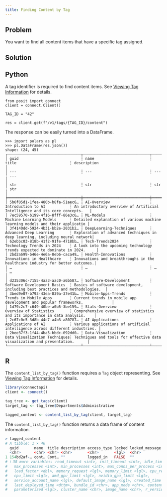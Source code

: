 ```yaml
---
title: Finding Content by Tag
---
```


## Problem

You want to find all content items that have a specific tag assigned.

## Solution

::: {.panel-tabset group="language"}

## Python

A tag identifier is required to find content items. See [Viewing Tag Information](../../content-organization/viewing-tag-information/index.qmd) for details.

```.python
from posit import connect
client = connect.Client()

TAG_ID = "42"

res = client.get(f"/v1/tags/{TAG_ID}/content")
```

The response can be easily turned into a DataFrame.

```.python
>>> import polars as pl
>>> pl.DataFrame(res.json())
shape: (24, 45)
┌─────────────────────────────────┬──────────────────────────────┬──────────────────────────────┬──────────────────────────────────────────────────────────────────────────────┐
│ guid                            ┆ name                         ┆ title                        ┆ description                                                                  │
│ ---                             ┆ ---                          ┆ ---                          ┆ ---                                                                          │
│ str                             ┆ str                          ┆ str                          ┆ str                                                                          │
╞═════════════════════════════════╪══════════════════════════════╪══════════════════════════════╪══════════════════════════════════════════════════════════════════════════════╡
│ 5b6f05d1-1fea-480b-b8fa-51aec6… ┆ AI-Overview                  ┆ Introduction to AI           ┆ An introductory overview of Artificial Intelligence and its core concepts.   │
│ 7ec59570-b199-4f16-8fff-86e3c6… ┆ ML-Models                    ┆ Machine Learning Models      ┆ Detailed explanation of various machine learning models and their applicatio │
│ 3f4140dd-5924-4b31-bb2e-2031b2… ┆ DeepLearning-Techniques      ┆ Advanced Deep Learning       ┆ Exploration of advanced techniques in deep learning, including neural network│
│ 62ebbc03-818b-41f2-91fe-4718bb… ┆ Tech-Trends2024              ┆ Technology Trends in 2024    ┆ A look into the upcoming technology trends expected to dominate in 2024.     │
│ 2bd2a699-b46e-4e6a-8eb6-caca49… ┆ Health-Innovations           ┆ Innovations in Healthcare    ┆ Innovations and breakthroughs in the healthcare industry for better outcomes.│
│ …                               ┆ …                            ┆ …                            ┆ …                                                                            │
│ d235306c-7155-4aa3-aac0-a6b587… ┆ Software-Development         ┆ Software Development Basics  ┆ Basics of software development, including best practices and methodologies.  │
│ 3bed9e07-b793-43ea-839a-37e41b… ┆ Mobile-Apps-Trends           ┆ Trends in Mobile Apps        ┆ Current trends in mobile app development and popular frameworks.             │
│ 1d79c2c7-c649-40be-a0b5-3be159… ┆ Stats-Overview               ┆ Overview of Statistics       ┆ Comprehensive overview of statistics and its importance in data analysis.    │
│ 2c67c0c5-3d8b-44c7-a4b3-a80787… ┆ AI-Applications              ┆ Applications of AI           ┆ Various applications of artificial intelligence across different industries. │
│ 2bee37f3-1f44-4ba5-bbdc-092dd0… ┆ Data-Visualization           ┆ Data Visualization Techniques┆ Techniques and tools for effective data visualization and presentation.      │
└─────────────────────────────────┴──────────────────────────────┴──────────────────────────────┴──────────────────────────────────────────────────────────────────────────────┘

```

## R

The `content_list_by_tag()` function requires a `Tag` object representing. See [Viewing Tag Information](../../content-organization/viewing-tag-information/index.qmd) for details.

```.r
library(connectapi)
client <- connect()

tag_tree <- get_tags(client)
target_tag <- tag_tree$Departments$Administrative

tagged_content <- content_list_by_tag(client, target_tag)
```

The `content_list_by_tag()` function returns a data frame of content information.

```.r
> tagged_content
# A tibble: 1 × 46
  guid       name  title description access_type locked locked_message connection_timeout
  <chr>      <chr> <chr> <chr>       <chr>       <lgl>  <chr>                       <int>
1 154bd2af-… cont… Cont… ""          logged_in   FALSE  ""                             NA
# ℹ 38 more variables: read_timeout <int>, init_timeout <int>, idle_timeout <int>,
#   max_processes <int>, min_processes <int>, max_conns_per_process <int>,
#   load_factor <dbl>, memory_request <lgl>, memory_limit <lgl>, cpu_request <lgl>,
#   cpu_limit <lgl>, amd_gpu_limit <lgl>, nvidia_gpu_limit <lgl>,
#   service_account_name <lgl>, default_image_name <lgl>, created_time <dttm>,
#   last_deployed_time <dttm>, bundle_id <chr>, app_mode <chr>, content_category <chr>,
#   parameterized <lgl>, cluster_name <chr>, image_name <chr>, r_version <chr>, …

```

:::

